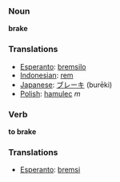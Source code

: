 === Noun ===

'''brake'''

=== Translations ===
*[[Esperanto]]: [[bremsilo]]
*[[Indonesian]]: [[rem]]
*[[Japanese]]: [[ブレーキ]] (burēki)
*[[Polish]]: [[hamulec]] ''m''

=== Verb ===

'''to brake'''

=== Translations ===
*[[Esperanto]]: [[bremsi]]